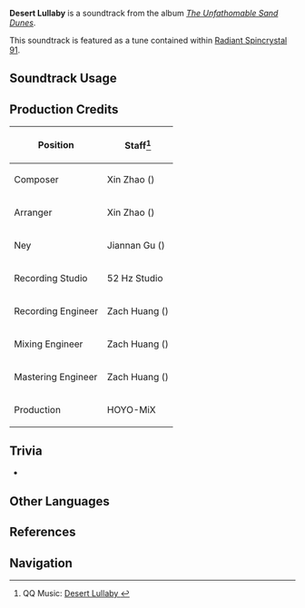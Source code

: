 {{Soundtrack Infobox
|image          = The Unfathomable Sand Dunes.png
|album          = The Unfathomable Sand Dunes
|disc           = 1
|number         = 39
|featured       =
|featured2      =
|featured3      =
|featured_disc  =
|featured_disc2 =
|featured_disc3 =
|youtube_id     = zMGpwVDuoFY
|spotify_id     = 0w9w8GGbNlCkfw5284PfQy
|previous       = Ocean of Grains
|next           = The Crescent Moon's Waning
}}
'''Desert Lullaby''' is a soundtrack from the album ''[[The Unfathomable Sand Dunes]]''.

This soundtrack is featured as a tune contained within [[Radiant Spincrystal 91]].

==Soundtrack Usage==
{{Soundtrack Usage
|quest    = A Mysterious Missive on Paper Wings
|location = Desert of Hadramaveth//night;;Veluriyam Mirage//desert, night
|teapot   = 91
}}

==Production Credits==
{| class="wikitable"
! Position
! Staff<ref>QQ Music: [https://y.qq.com/n/ryqq/songDetail/003cJsD60H7nn7 Desert Lullaby {{zh|砂海的摇篮曲}}]</ref>
|-
! Composer
| Xin Zhao ({{zh|赵鑫}})
|-
! Arranger
| Xin Zhao ({{zh|赵鑫}})
|-
! Ney
| Jiannan Gu ({{zh|顾剑楠}})
|-
! Recording Studio
| 52&nbsp;Hz Studio
|-
! Recording Engineer
| Zach Huang ({{zh|黄巍}})
|-
! Mixing Engineer
| Zach Huang ({{zh|黄巍}})
|-
! Mastering Engineer
| Zach Huang ({{zh|黄巍}})
|-
! Production
| HOYO-MiX
|}
<!--
==Gallery==
<gallery>
</gallery>
-->

==Trivia==
* {{Transclude|Ocean of Grains|HadramavethTheme1|section=1}}

==Other Languages==
{{Other Languages
|en      = Desert Lullaby
|zhs     = 砂海的摇篮曲
|zhs_rm  = Shāhǎi de Yáolánqǔ
|zht     = 砂海的搖籃曲
|zht_rm  = Shāhǎi de Yáolánqǔ
|zh_tl   = Lullaby of the Sea of Sand
|ja      = 砂海のララバイ
|ja_rm   = Sakai no Rarabai
|ja_tl   = Lullaby of the Sea of Sand
}}

==References==
{{Reflist}}

==Navigation==
{{Soundtrack Navbox|The Unfathomable Sand Dunes}}